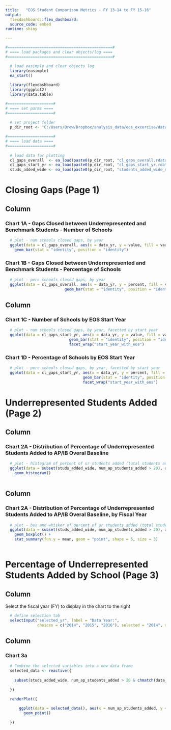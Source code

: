 ```yaml
---
title:   "EOS Student Comparison Metrics - FY 13-14 to FY 15-16"
output:  
  flexdashboard::flex_dashboard:
  source_code: embed
runtime: shiny

---
```


```r

#==============================================#
# ==== load packages and clear objects/log ====
#==============================================#

  # load easimple and clear objects log
  library(easimple)
  ea_start()
  
  library(flexdashboard)
  library(ggplot2)
  library(data.table)

#====================#
# ==== set parms ====
#====================#
  
  # set project folder
  p_dir_root <- "C:/Users/Drew/Dropbox/analysis_data/eos_excercise/data/most_recent/"

#====================#
# ==== load data ====
#====================#
  
  # load data for plotting
  cl_gaps_overall  <- ea_load(paste0(p_dir_root, "cl_gaps_overall.rdata"))
  cl_gaps_start_yr <- ea_load(paste0(p_dir_root, "cl_gaps_start_yr.rdata"))
  studs_added_wide <- ea_load(paste0(p_dir_root, "students_added_wide_data.rdata"))

```

Closing Gaps (Page 1) {data-orientation=columns}
=====================================  

Column
-----------------------------------------------------------------------

### Chart 1A - Gaps Closed between Underrepresented and Benchmark Students - Number of Schools

```r
  
  # plot - num schools closed gaps, by year
  ggplot(data = cl_gaps_overall, aes(x = data_yr, y = value, fill = variable)) + 
    geom_bar(stat = "identity", position = "identity")

```

### Chart 1B - Gaps Closed between Underrepresented and Benchmark Students - Percentage of Schools

```r
  
  # plot - perc schools closed gaps, by year
  ggplot(data = cl_gaps_overall, aes(x = data_yr, y = percent, fill = variable)) + 
                          geom_bar(stat = "identity", position = "identity")


```

Column {.tabset .tabset-fade}
-----------------------------------------------------------------------

### Chart 1C - Number of Schools by EOS Start Year

```r
  
  # plot - num schools closed gaps, by year, facetted by start year
  ggplot(data = cl_gaps_start_yr, aes(x = data_yr, y = value, fill = variable)) + 
                            geom_bar(stat = "identity", position = "identity") + 
                            facet_wrap("start_year_with_eos")

```

### Chart 1D - Percentage of Schools by EOS Start Year

```r

  # plot - perc schools closed gaps, by year, facetted by start year
  ggplot(data = cl_gaps_start_yr, aes(x = data_yr, y = percent, fill = variable)) + 
                                  geom_bar(stat = "identity", position = "identity") +
                                  facet_wrap("start_year_with_eos")

```

Underrepresented Students Added (Page 2) {data-orientation=columns}
===================================== 

Column
-----------------------------------------------------------------------

### Chart 2A - Distribution of Percentage of Underrepresented Students Added to AP/IB Overal Baseline 

```r


  # plot - histogram of percent of ur students added (total students added > 20) 
  ggplot(data = subset(studs_added_wide, num_ap_students_added > 20), aes(x = perc_ap_ur_students_added)) + 
    geom_histogram() 
  
```

Column
-----------------------------------------------------------------------

### Chart 2A - Distribution of Percentage of Underrepresented Students Added to AP/IB Overal Baseline, by Fiscal Year

```r


  # plot - box and whisker of percent of ur students added (total students added > 20) 
  ggplot(data = subset(studs_added_wide, num_ap_students_added > 20), aes(x = data_yr, y = perc_ap_ur_students_added)) + 
    geom_boxplot() +
    stat_summary(fun.y = mean, geom = "point", shape = 5, size = 3)
  
```

Percentage of Underrepresented Students Added by School (Page 3) {data-orientation=columns}
===================================== 

Column {.sidebar}
-----------------------------------------------------------------------

Select the fiscal year (FY) to display in the chart to the right

```r

  # define selection tab
  selectInput("selected_yr", label = "Data Year:",
              choices = c("2014", "2015", "2016"), selected = "2014", multiple = TRUE)

```

Column
-----------------------------------------------------------------------

### Chart 3a

```r
  
  # Combine the selected variables into a new data frame
  selected_data <- reactive({ 
    
    subset(studs_added_wide, num_ap_students_added > 20 & chmatch(data_yr, c(input$selected_yr), nomatch = 0) != 0)
    
  })

  renderPlot({
    
      ggplot(data = selected_data(), aes(x = num_ap_students_added, y = perc_ap_ur_students_added)) + 
        geom_point()
  
  })

```

